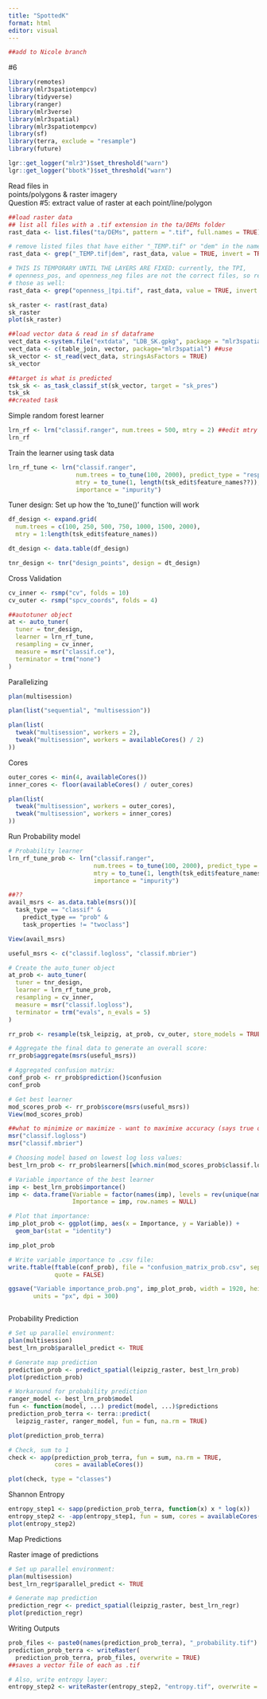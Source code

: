 ```yaml
---
title: "SpottedK"
format: html
editor: visual
---
```


```r
##add to Nicole branch
```

#6

```r

library(remotes)
library(mlr3spatiotempcv)
library(tidyverse)
library(ranger) 
library(mlr3verse)
library(mlr3spatial)
library(mlr3spatiotempcv)
library(sf)
library(terra, exclude = "resample")
library(future)

lgr::get_logger("mlr3")$set_threshold("warn")
lgr::get_logger("bbotk")$set_threshold("warn")

```

Read files in\
points/polygons & raster imagery\
Question #5: extract value of raster at each point/line/polygon

```r
##load raster data
## list all files with a .tif extension in the ta/DEMs folder
rast_data <- list.files("ta/DEMs", pattern = ".tif", full.names = TRUE)

# remove listed files that have either "_TEMP.tif" or "dem" in the name
rast_data <- grep("_TEMP.tif|dem", rast_data, value = TRUE, invert = TRUE)

# THIS IS TEMPORARY UNTIL THE LAYERS ARE FIXED: currently, the TPI, 
# openness_pos, and openness_neg files are not the correct files, so remove
# those as well:
rast_data <- grep("openness_|tpi.tif", rast_data, value = TRUE, invert = TRUE)

sk_raster <- rast(rast_data)
sk_raster
plot(sk_raster)

##load vector data & read in sf dataframe 
vect_data <-system.file("extdata", "LDB_SK.gpkg", package = "mlr3spatial") ##wrong?
vect_data <- c(table_join, vector, package="mlr3spatial") ##use
sk_vector <- st_read(vect_data, stringsAsFactors = TRUE)
sk_vector

##target is what is predicted
tsk_sk <- as_task_classif_st(sk_vector, target = "sk_pres")
tsk_sk
##created task

```

Simple random forest learner

```r
lrn_rf <- lrn("classif.ranger", num.trees = 500, mtry = 2) ##edit mtry
lrn_rf


```

Train the learner using task data

```r

lrn_rf_tune <- lrn("classif.ranger", 
                   num.trees = to_tune(100, 2000), predict_type = "response??",
                   mtry = to_tune(1, length(tsk_edit$feature_names??)),
                   importance = "impurity")

```

Tuner design: Set up how the 'to_tune()' function will work

```r

df_design <- expand.grid(
  num.trees = c(100, 250, 500, 750, 1000, 1500, 2000),
  mtry = 1:length(tsk_edit$feature_names))

dt_design <- data.table(df_design)

tnr_design <- tnr("design_points", design = dt_design)


```

Cross Validation

```r
cv_inner <- rsmp("cv", folds = 10)
cv_outer <- rsmp("spcv_coords", folds = 4)

##autotuner object
at <- auto_tuner(
  tuner = tnr_design,
  learner = lrn_rf_tune,
  resampling = cv_inner,
  measure = msr("classif.ce"),
  terminator = trm("none")
)

```

Parallelizing

```r

plan(multisession)

plan(list("sequential", "multisession"))

plan(list(
  tweak("multisession", workers = 2),
  tweak("multisession", workers = availableCores() / 2)
))

```

Cores

```r

outer_cores <- min(4, availableCores())
inner_cores <- floor(availableCores() / outer_cores)

plan(list(
  tweak("multisession", workers = outer_cores),
  tweak("multisession", workers = inner_cores)
))


```

Run Probability model

```r

# Probability learner
lrn_rf_tune_prob <- lrn("classif.ranger", 
                        num.trees = to_tune(100, 2000), predict_type = "prob",
                        mtry = to_tune(1, length(tsk_edit$feature_names)),
                        importance = "impurity")

##??
avail_msrs <- as.data.table(msrs())[
  task_type == "classif" & 
    predict_type == "prob" &
    task_properties != "twoclass"]

View(avail_msrs)

useful_msrs <- c("classif.logloss", "classif.mbrier")

# Create the auto_tuner object
at_prob <- auto_tuner(
  tuner = tnr_design,
  learner = lrn_rf_tune_prob,
  resampling = cv_inner,
  measure = msr("classif.logloss"),
  terminator = trm("evals", n_evals = 5)
)

rr_prob <- resample(tsk_leipzig, at_prob, cv_outer, store_models = TRUE)

# Aggregate the final data to generate an overall score:
rr_prob$aggregate(msrs(useful_msrs))

# Aggregated confusion matrix:
conf_prob <- rr_prob$prediction()$confusion
conf_prob

# Get best learner
mod_scores_prob <- rr_prob$score(msrs(useful_msrs))
View(mod_scores_prob)

##what to minimize or maximize - want to maximixe accuracy (says true or false)
msr("classif.logloss")
msr("classif.mbrier")

# Choosing model based on lowest log loss values:
best_lrn_prob <- rr_prob$learners[[which.min(mod_scores_prob$classif.logloss)]]$learner

# Variable importance of the best learner
imp <- best_lrn_prob$importance()
imp <- data.frame(Variable = factor(names(imp), levels = rev(unique(names(imp)))),
                  Importance = imp, row.names = NULL)

# Plot that importance:
imp_plot_prob <- ggplot(imp, aes(x = Importance, y = Variable)) + 
  geom_bar(stat = "identity")

imp_plot_prob

# Write variable importance to .csv file:
write.ftable(ftable(conf_prob), file = "confusion_matrix_prob.csv", sep = ",",
             quote = FALSE)

ggsave("Variable importance_prob.png", imp_plot_prob, width = 1920, height = 1440,
       units = "px", dpi = 300)



```

Probability Prediction

```r

# Set up parallel environment:
plan(multisession)
best_lrn_prob$parallel_predict <- TRUE

# Generate map prediction
prediction_prob <- predict_spatial(leipzig_raster, best_lrn_prob)
plot(prediction_prob)

# Workaround for probability prediction
ranger_model <- best_lrn_prob$model
fun <- function(model, ...) predict(model, ...)$predictions
prediction_prob_terra <- terra::predict(
  leipzig_raster, ranger_model, fun = fun, na.rm = TRUE)

plot(prediction_prob_terra)

# Check, sum to 1
check <- app(prediction_prob_terra, fun = sum, na.rm = TRUE, 
             cores = availableCores())

plot(check, type = "classes")


```

Shannon Entropy

```r

entropy_step1 <- sapp(prediction_prob_terra, function(x) x * log(x))
entropy_step2 <- -app(entropy_step1, fun = sum, cores = availableCores())
plot(entropy_step2)

```

Map Predictions

Raster image of predictions

```r

# Set up parallel environment:
plan(multisession)
best_lrn_regr$parallel_predict <- TRUE

# Generate map prediction
prediction_regr <- predict_spatial(leipzig_raster, best_lrn_regr)
plot(prediction_regr)


```

Writing Outputs

```r

prob_files <- paste0(names(prediction_prob_terra), "_probability.tif")
prediction_prob_terra <- writeRaster(
  prediction_prob_terra, prob_files, overwrite = TRUE)
##saves a vector file of each as .tif

# Also, write entropy layer:
entropy_step2 <- writeRaster(entropy_step2, "entropy.tif", overwrite = TRUE)

```
